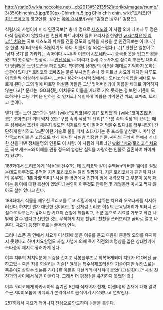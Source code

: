 http://static3.wikia.nocookie.net/__cb20130512135521/toriko/images/thumb/3/35/Chinchin_5.jpg/800px-Chinchin_5.jpg
Chin chin chin.
[[wiki:"토리코(만화)" 토리코]]의 등장인물. 성우는 [[야라 유사쿠]]/[wiki:"김정은(성우)" 김정은].

식림사의 사범이자 미식 인간국보[* 총 네 명으로 [[세츠노]]와 이 사람 외에 나머지 두 명은 아직 등장하지 않았다.(친 친친의 파트너이자 일류 요리사중 한명인 [[wiki:"치요(토리코)" 치요]]는 국보 세츠노와 어깨를 견줄 정도의 실력을 지녔을 뿐 인간국보는 아니다.)] 중 한명. 제0비오톱의 직원이기도 하다. 이름이 참 외설스럽다.(...)[* 친친은 일본어로 '남자 성기'를 가리키는 속어이다.~~본격 이름이 [[시모네타]]~~] 중국풍 옷을 입고 안경을 썼으며 콧수염도 인상적. ~~[[안선생님]]~~ 머리가 중세 수도사처럼 정수리 부분만 대머리인 땅딸맞은 노인 모습을 하고 있다. 특이하게 상대방의 이름을 제대로 기억하지 못하는 습관이 있다.[* 토리코와 코마츠는 물론 부사범인 슈나 옛 파트너 치요의 제자인 치루도 이름을 막 이상하게 부른다. 그러나 182화 마지막 컷에서는 토리코의 이름을 제대로 부르게 된다.] 그의 말에 따르면 어설픈 자들은 그냥 잊어버리기에 이름을 제대로 기억하지 않는다고[* 문제는 IGO회장인 이치류도 이름을 제대로 기억 못하는 걸 보면 기준이 모호하거나 그냥 기억을 안하는 것 일지도.] 유일하게 이름을 기억한건 치요, 코마츠, 토리코 뿐이다.

별거 없는 노인 모습과는 달리 [wiki:"토리코(주인공)" 토리코]와 [wiki:"코마츠(토리코)" 코마츠]가 거의 먹지 못한 '구름 속의 식당'의 요리[* '구름 속의 식당'의 요리는 매우 섬세해서 조건을 채우지 않으면 식재료의 맛이 떨어저 먹을수 없다.]를 터무니없이 간단하게 완식하고 '스푼'이란 기술로 불을 퍼서 소화시키는 등 포스를 발산했다. 미식 인간국보 타이틀은 노름으로 딴게 아니란 사실을 입증한 인물. [[샤이닝 구라미]] 편에서 거대한 산을 퍼낸 정체불명의 인물도 이 사람. 이 사람의 파트너인 [[wiki:"치요(토리코)" 치요]]도 국보 세츠노와 어깨를 견줄 정도의 엄청난 실력을 자랑하는 인물로 결혼하여 아이까지 뒀었다.

186화에서 토리코에게 '식몰'을 전수하는데 토리코와 같이 수백km의 버블 웨이를 걸었는데도 아무것도 못먹어 지친 토리코와는 달리 멀쩡하다. 지친 토리코에게 친친이 자신의 몸무게는 '''1톤 가량''' 되며[* 사실 한 장면에서 친친이 땅에 내려오자 그 부분이 움푹 패이는 등 이에 대한 복선이 있었다.] 본인이 아무것도 안하면 몇 개월동안 마시고 먹지 않아도 살수 있다고 한다.

188화에서 식몰을 깨우친 토리코를 두고 식림사에서 날뛰는 치요와 오오타케를 저지하러간다. 하지만 뭔가 대단한 것이라도 할 것처럼 토리코 이상의 근육덩어리가 되더니 진심으로 싸우는가 싶더니만 치요의 손칼에 꿰뚫리고, 스푼 돔으로 치요를 가두고 이건 나밖에 열 수 없다고 선언한 것도 무색하게 치요 할멈이 친친을 쓰러뜨리고 곧바로 열고 나온다. 치요가 등장한 후로는 굴욕의 연속. 

그러나 스푼 돔 안에서 치요가 미식회에 붙은 이유를 듣고 마음이 흔들려 오의를 유지하지 못했다고 하며 치요할멈도 사실 사범에 의해 죽기 직전의 치명상을 입은 상태였기에 스타쥰의 제지로 물러가게 된다. 

이후 치루의 처치덕분에 목숨을 건지고 샤봉플루츠로 회복하게되며 치요가 IGO에선 금하고있는 죽은 자를 되살리는 기술[* 원래는 특수식재조리용의 기술이지만 뉘앙스로는 죽은이도 살릴수 있는듯 하다.]로 아들을 되살리려 미식회에 붙었다고 밝힌다.[* 사실 친친과의 사이에서 낳은 아들이다. 그래서 더 평정심을 유지하지 못했던 것.]

이후 토리코에게 아카시아의 숨겨진 8번째 식재이자 전채, C(센터)의 존재에 대해 알려주곤 제0비오톱에 미식회가 본격적으로 움직이기 시작했다고 연락한다.

257화에서 치요가 깨어나자 진심으로 안도하며 눈물을 흘린다. 
